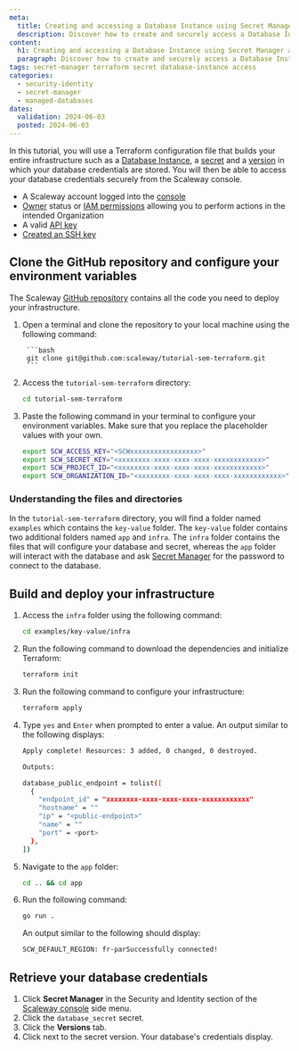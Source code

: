 ```yaml
---
meta:
  title: Creating and accessing a Database Instance using Secret Manager and Terraform
  description: Discover how to create and securely access a Database Instance using Secret Manager and Terraform
content:
  h1: Creating and accessing a Database Instance using Secret Manager and Terraform
  paragraph: Discover how to create and securely access a Database Instance using Secret Manager and Terraform
tags: secret-manager terraform secret database-instance access
categories:
  - security-identity
  - secret-manager
  - managed-databases
dates:
  validation: 2024-06-03
  posted: 2024-06-03
---
```


In this tutorial, you will use a Terraform configuration file that builds your entire infrastructure such as a [Database Instance](/managed-databases/postgresql-and-mysql/concepts/#database-instance), a [secret](/identity-and-access-management/secret-manager/concepts/#secret) and a [version](/identity-and-access-management/secret-manager/concepts/#version) in which your database credentials are stored. You will then be able to access your database credentials securely from the Scaleway console.

<Macro id="iam-requirements" />

- A Scaleway account logged into the [console](https://console.scaleway.com/)
- [Owner](/identity-and-access-management/iam/concepts/#owner) status or [IAM permissions](/identity-and-access-management/iam/concepts/#permission) allowing you to perform actions in the intended Organization
- A valid [API key](/identity-and-access-management/iam/how-to/create-api-keys/)
- [Created an SSH key](/identity-and-access-management/organizations-and-projects/how-to/create-ssh-key/)


## Clone the GitHub repository and configure your environment variables

The Scaleway [GitHub repository](https://github.com/scaleway/tutorial-sem-terraform) contains all the code you need to deploy your infrastructure.

1. Open a terminal and clone the repository to your local machine using the following command:

        ```bash
        git clone git@github.com:scaleway/tutorial-sem-terraform.git
        ```
2. Access the `tutorial-sem-terraform` directory:

    ```bash
    cd tutorial-sem-terraform
    ```
3. Paste the following command in your terminal to configure your environment variables. Make sure that you replace the placeholder values with your own.

    ```bash
    export SCW_ACCESS_KEY="<SCWxxxxxxxxxxxxxxxxx>"
    export SCW_SECRET_KEY="<xxxxxxxx-xxxx-xxxx-xxxx-xxxxxxxxxxxx>"
    export SCW_PROJECT_ID="<xxxxxxxx-xxxx-xxxx-xxxx-xxxxxxxxxxxx>"
    export SCW_ORGANIZATION_ID="<xxxxxxxx-xxxx-xxxx-xxxx-xxxxxxxxxxxx>"
    ```
### Understanding the files and directories

In the `tutorial-sem-terraform` directory, you will find a folder named `examples` which contains the `key-value` folder. The `key-value` folder contains two additional folders named `app` and `infra`. The `infra` folder contains the files that will configure your database and secret, whereas the `app` folder will interact with the database and ask [Secret Manager](/identity-and-access-management/secret-manager/concepts/#secret-manager) for the password to connect to the database.

## Build and deploy your infrastructure

1. Access the `infra` folder using the following command:
    ```bash
    cd examples/key-value/infra
    ```
2. Run the following command to download the dependencies and initialize Terraform:
    ```bash
    terraform init
    ```
3. Run the following command to configure your infrastructure:
    ```bash
    terraform apply
    ```
4. Type `yes` and `Enter` when prompted to enter a value. An output similar to the following displays:
    ```bash
    Apply complete! Resources: 3 added, 0 changed, 0 destroyed.

    Outputs:

    database_public_endpoint = tolist([
      {
        "endpoint_id" = "xxxxxxxx-xxxx-xxxx-xxxx-xxxxxxxxxxxx"
        "hostname" = ""
        "ip" = "<public-endpoint>"
        "name" = ""
        "port" = <port>
      },
    ])
    ```
5. Navigate to the `app` folder:
    ```bash
    cd .. && cd app
    ```
6. Run the following command:
    ```bash
    go run .
    ```
    An output similar to the following should display:
    ```bash
    SCW_DEFAULT_REGION: fr-parSuccessfully connected!
    ```

## Retrieve your database credentials

1. Click **Secret Manager** in the Security and Identity section of the [Scaleway console](https://console.scaleway.com/) side menu.
2. Click the `database_secret` secret.
    <Lightbox src="scaleway-database-secret.webp" alt=""/>
3. Click the **Versions** tab.
4. Click <Icon name="seeMore" /> next to the secret version. Your database's credentials display.
